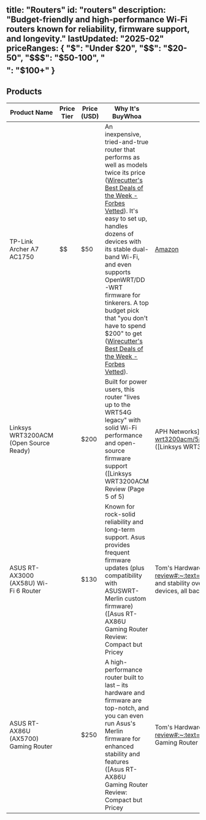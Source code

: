 title: "Routers"
id: "routers"
description: "Budget-friendly and high-performance Wi-Fi routers known for reliability, firmware support, and longevity."
lastUpdated: "2025-02"
priceRanges: {
  "$": "Under $20",
  "$$": "$20-50",
  "$$$": "$50-100",
  "$$$$": "$100+"
}
---

## Products

| Product Name | Price Tier | Price (USD) | Why It's BuyWhoa | Link to Buy |
|--------------|------------|-------------|------------------|-------------|
| TP-Link Archer A7 AC1750 | $$ | $50 | An inexpensive, tried-and-true router that performs as well as models twice its price ([Wirecutter's Best Deals of the Week - Forbes Vetted](https://www.forbes.com/sites/forbes-personal-shopper/2018/10/10/wirecutters-best-deals-of-the-week-9/#:~:text=Wirecutter%27s%20Best%20Deals%20of%20the,Fi%20router%20for%20most%20people)). It's easy to set up, handles dozens of devices with its stable dual-band Wi-Fi, and even supports OpenWRT/DD-WRT firmware for tinkerers. A top budget pick that "you don't have to spend $200" to get ([Wirecutter's Best Deals of the Week - Forbes Vetted](https://www.forbes.com/sites/forbes-personal-shopper/2018/10/10/wirecutters-best-deals-of-the-week-9/#:~:text=Wirecutter%27s%20Best%20Deals%20of%20the,Fi%20router%20for%20most%20people)). | [Amazon](https://www.amazon.com/dp/B079JD7F7G?tag=buywhoa-20) |
| Linksys WRT3200ACM (Open Source Ready) | $$$$ | $200 | Built for power users, this router "lives up to the WRT54G legacy" with solid Wi-Fi performance and open-source firmware support ([Linksys WRT3200ACM Review (Page 5 of 5) | APH Networks](https://aphnetworks.com/reviews/linksys-wrt3200acm/5#:~:text=the%20WRT3200ACM%20certain%20lives%20up,you%20to%20lose%20smartphone%20app)) ([Linksys WRT3200ACM Review (Page 5 of 5) | APH Networks](https://aphnetworks.com/reviews/linksys-wrt3200acm/5#:~:text=The%20Linksys%20WRT3200ACM%20is%20a,with%20open%20source%20firmware%20support)). Its 1.8 GHz dual-core processor and 4-stream AC3200 radios deliver fast speeds, and it's designed to run DD-WRT/OpenWrt reliably for advanced tweaking. In short, a durable workhorse with enthusiast-grade longevity. | [Amazon](https://www.amazon.com/dp/B01JOXW3YE?tag=buywhoa-20) |
| ASUS RT-AX3000 (AX58U) Wi-Fi 6 Router | $$$$ | $130 | Known for rock-solid reliability and long-term support. Asus provides frequent firmware updates (plus compatibility with ASUSWRT-Merlin custom firmware) ([Asus RT-AX86U Gaming Router Review: Compact but Pricey | Tom's Hardware](https://www.tomshardware.com/reviews/asus-rt-ax86u-gaming-router-review#:~:text=You%20can%20run%20Asus%20Merlin,and%20better%20than%20stock%20firm)), ensuring security and stability over years of use. This dual-band Wi-Fi 6 router offers great performance now and is future-proofed for new devices, all backed by a 2-year warranty and strong user community support. | [Amazon](https://www.amazon.com/dp/B084BNH26P?tag=buywhoa-20) |
| ASUS RT-AX86U (AX5700) Gaming Router | $$$$ | $250 | A high-performance router built to last – its hardware and firmware are top-notch, and you can even run Asus's Merlin firmware for enhanced stability and features ([Asus RT-AX86U Gaming Router Review: Compact but Pricey | Tom's Hardware](https://www.tomshardware.com/reviews/asus-rt-ax86u-gaming-router-review#:~:text=You%20can%20run%20Asus%20Merlin,and%20better%20than%20stock%20firm)) ([Asus RT-AX86U Gaming Router Review: Compact but Pricey | Tom's Hardware](https://www.tomshardware.com/reviews/asus-rt-ax86u-gaming-router-review#:~:text=match%20at%20L558%20And%20full,now%20and%20its%20been%20fantastic)). With a heatsink-heavy design and a 2.5 Gbps port, it's engineered for heavy use. Owners report outstanding reliability and uptime, making it a long-term networking solution (many are still running it problem-free after years) ([Asus RT-AX86U Gaming Router Review: Compact but Pricey | Tom's Hardware](https://www.tomshardware.com/reviews/asus-rt-ax86u-gaming-router-review#:~:text=match%20at%20L558%20And%20full,now%20and%20its%20been%20fantastic)). | [Amazon](https://www.amazon.com/dp/B08BJHS3X7?tag=buywhoa-20) |